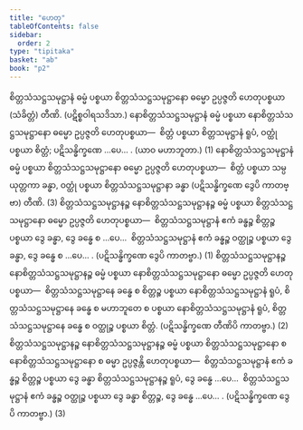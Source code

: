 ```yaml
---
title: "ဟေတု"
tableOfContents: false
sidebar:
  order: 2
type: "tipitaka"
basket: "ab"
book: "p2"
---
```



<DynamicBreadcrumb />

<Division number="289" book="p2" e="ch" v="38" p="166">

<Paragraph number="3030" book="p2">
စိတ္တသံသဋ္ဌသမုဋ္ဌာနံ ဓမ္မံ ပစ္စယာ စိတ္တသံသဋ္ဌသမုဋ္ဌာနော ဓမ္မော ဥပ္ပဇ္ဇတိ ဟေတုပစ္စယာ (သံခိတ္တံ) တီဏိ. (ပဋိစ္စဝါရသဒိသာ.)
</Paragraph>

<Paragraph number="3031" book="p2">
နောစိတ္တသံသဋ္ဌသမုဋ္ဌာနံ ဓမ္မံ ပစ္စယာ နောစိတ္တသံသဋ္ဌသမုဋ္ဌာနော ဓမ္မော ဥပ္ပဇ္ဇတိ ဟေတုပစ္စယာ—  စိတ္တံ ပစ္စယာ စိတ္တသမုဋ္ဌာနံ ရူပံ, ဝတ္ထုံ ပစ္စယာ စိတ္တံ; ပဋိသန္ဓိက္ခဏေ …ပေ… . (ယာဝ မဟာဘူတာ.) (1)
</Paragraph>

<Paragraph number="3032" book="p2">
နောစိတ္တသံသဋ္ဌသမုဋ္ဌာနံ ဓမ္မံ ပစ္စယာ စိတ္တသံသဋ္ဌသမုဋ္ဌာနော ဓမ္မော ဥပ္ပဇ္ဇတိ ဟေတုပစ္စယာ—  စိတ္တံ ပစ္စယာ သမ္ပယုတ္တကာ ခန္ဓာ, ဝတ္ထုံ ပစ္စယာ စိတ္တသံသဋ္ဌသမုဋ္ဌာနာ ခန္ဓာ (ပဋိသန္ဓိက္ခဏေ ဒွေပိ ကာတဗ္ဗာ) တီဏိ. (3)
</Paragraph>

</Division>
<Division number="290" book="p2" e="ch" v="38" p="166">

<Paragraph number="3033" book="p2">
စိတ္တသံသဋ္ဌသမုဋ္ဌာနဉ္စ နောစိတ္တသံသဋ္ဌသမုဋ္ဌာနဉ္စ ဓမ္မံ ပစ္စယာ စိတ္တသံသဋ္ဌသမုဋ္ဌာနော ဓမ္မော ဥပ္ပဇ္ဇတိ ဟေတုပစ္စယာ—  စိတ္တသံသဋ္ဌသမုဋ္ဌာနံ ဧကံ ခန္ဓဉ္စ စိတ္တဉ္စ ပစ္စယာ ဒွေ ခန္ဓာ, ဒွေ ခန္ဓေ စ …ပေ…  စိတ္တသံသဋ္ဌသမုဋ္ဌာနံ ဧကံ ခန္ဓဉ္စ ဝတ္ထုဉ္စ ပစ္စယာ ဒွေ ခန္ဓာ, ဒွေ ခန္ဓေ စ …ပေ… . (ပဋိသန္ဓိက္ခဏေ ဒွေပိ ကာတဗ္ဗာ.) (1)
</Paragraph>

<Paragraph number="3034" book="p2">
စိတ္တသံသဋ္ဌသမုဋ္ဌာနဉ္စ နောစိတ္တသံသဋ္ဌသမုဋ္ဌာနဉ္စ ဓမ္မံ ပစ္စယာ နောစိတ္တသံသဋ္ဌသမုဋ္ဌာနော ဓမ္မော ဥပ္ပဇ္ဇတိ ဟေတုပစ္စယာ—  စိတ္တသံသဋ္ဌသမုဋ္ဌာနေ ခန္ဓေ စ စိတ္တဉ္စ ပစ္စယာ နောစိတ္တသံသဋ္ဌသမုဋ္ဌာနံ ရူပံ, စိတ္တသံသဋ္ဌသမုဋ္ဌာနေ ခန္ဓေ စ မဟာဘူတေ စ ပစ္စယာ နောစိတ္တသံသဋ္ဌသမုဋ္ဌာနံ ရူပံ, စိတ္တသံသဋ္ဌသမုဋ္ဌာနေ ခန္ဓေ စ ဝတ္ထုဉ္စ ပစ္စယာ စိတ္တံ. (ပဋိသန္ဓိက္ခဏေ တီဏိပိ ကာတဗ္ဗာ.) (2)
</Paragraph>

<Paragraph number="3035" book="p2">
စိတ္တသံသဋ္ဌသမုဋ္ဌာနဉ္စ နောစိတ္တသံသဋ္ဌသမုဋ္ဌာနဉ္စ ဓမ္မံ ပစ္စယာ စိတ္တသံသဋ္ဌသမုဋ္ဌာနော စ နောစိတ္တသံသဋ္ဌသမုဋ္ဌာနော စ ဓမ္မာ ဥပ္ပဇ္ဇန္တိ ဟေတုပစ္စယာ—  စိတ္တသံသဋ္ဌသမုဋ္ဌာနံ ဧကံ ခန္ဓဉ္စ စိတ္တဉ္စ ပစ္စယာ ဒွေ ခန္ဓာ စိတ္တသံသဋ္ဌသမုဋ္ဌာနဉ္စ ရူပံ, ဒွေ ခန္ဓေ …ပေ…  စိတ္တသံသဋ္ဌသမုဋ္ဌာနံ ဧကံ ခန္ဓဉ္စ ဝတ္ထုဉ္စ ပစ္စယာ ဒွေ ခန္ဓာ စိတ္တဉ္စ, ဒွေ ခန္ဓေ …ပေ… . (ပဋိသန္ဓိက္ခဏေ ဒွေပိ ကာတဗ္ဗာ.) (3)
</Paragraph>
</Division>